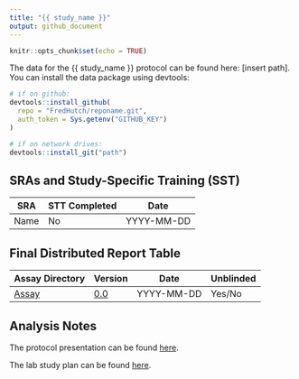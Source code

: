 ```yaml
---
title: "{{ study_name }}"
output: github_document
---
```


```r
knitr::opts_chunk$set(echo = TRUE)
```

<!-- README.md is generated from README.Rmd. Please edit that file -->

The data for the {{ study_name }} protocol can be found here: [insert path]. You can install the data package using devtools:

```r
# if on github:
devtools::install_github(
  repo = "FredHutch/reponame.git",
  auth_token = Sys.getenv("GITHUB_KEY")
)

# if on network drives:
devtools::install_git("path")
```

## SRAs and Study-Specific Training (SST)

| **SRA**| **STT Completed** | **Date**   |
|--------|-------------------|------------|
| Name   | No                | YYYY-MM-DD |


## Final Distributed Report Table

| **Assay Directory**| **Version** | **Date**   | **Unblinded** |
|--------------------|-------------|------------|---------------|
| [Assay](link)      | [0.0](link) | YYYY-MM-DD | Yes/No        |


## Analysis Notes

The protocol presentation can be found [here](link).

The lab study plan can be found [here](link).








